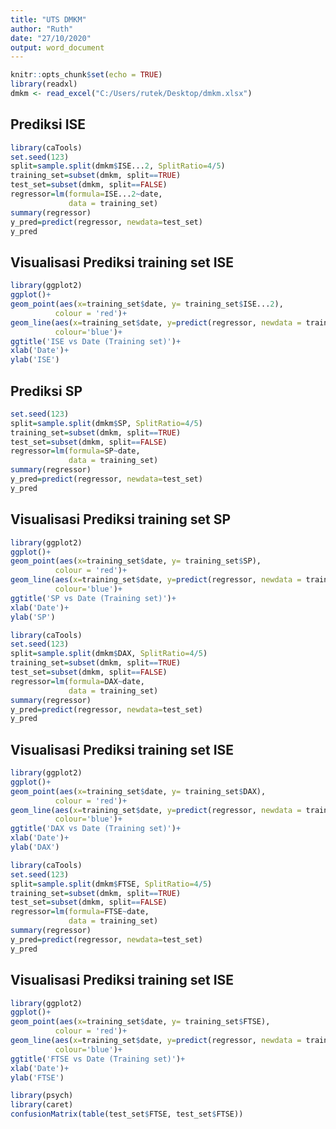 ---
title: "UTS DMKM"
author: "Ruth"
date: "27/10/2020"
output: word_document
---

```{r setup, include=FALSE}
knitr::opts_chunk$set(echo = TRUE)
library(readxl)
dmkm <- read_excel("C:/Users/rutek/Desktop/dmkm.xlsx")
```
## Prediksi ISE
```{r}
library(caTools)
set.seed(123)
split=sample.split(dmkm$ISE...2, SplitRatio=4/5)
training_set=subset(dmkm, split==TRUE)
test_set=subset(dmkm, split==FALSE)
regressor=lm(formula=ISE...2~date,
             data = training_set)
summary(regressor)
y_pred=predict(regressor, newdata=test_set)
y_pred
```
## Visualisasi Prediksi training set ISE
```{r }
library(ggplot2)
ggplot()+
geom_point(aes(x=training_set$date, y= training_set$ISE...2),
          colour = 'red')+
geom_line(aes(x=training_set$date, y=predict(regressor, newdata = training_set)),
          colour='blue')+
ggtitle('ISE vs Date (Training set)')+
xlab('Date')+
ylab('ISE')
```

## Prediksi SP
```{r}
set.seed(123)
split=sample.split(dmkm$SP, SplitRatio=4/5)
training_set=subset(dmkm, split==TRUE)
test_set=subset(dmkm, split==FALSE)
regressor=lm(formula=SP~date,
             data = training_set)
summary(regressor)
y_pred=predict(regressor, newdata=test_set)
y_pred
```
## Visualisasi Prediksi training set SP
```{r}
library(ggplot2)
ggplot()+
geom_point(aes(x=training_set$date, y= training_set$SP),
          colour = 'red')+
geom_line(aes(x=training_set$date, y=predict(regressor, newdata = training_set)),
          colour='blue')+
ggtitle('SP vs Date (Training set)')+
xlab('Date')+
ylab('SP')
```

```{r}
library(caTools)
set.seed(123)
split=sample.split(dmkm$DAX, SplitRatio=4/5)
training_set=subset(dmkm, split==TRUE)
test_set=subset(dmkm, split==FALSE)
regressor=lm(formula=DAX~date,
             data = training_set)
summary(regressor)
y_pred=predict(regressor, newdata=test_set)
y_pred
```
## Visualisasi Prediksi training set ISE
```{r}
library(ggplot2)
ggplot()+
geom_point(aes(x=training_set$date, y= training_set$DAX),
          colour = 'red')+
geom_line(aes(x=training_set$date, y=predict(regressor, newdata = training_set)),
          colour='blue')+
ggtitle('DAX vs Date (Training set)')+
xlab('Date')+
ylab('DAX')
```

```{r}
library(caTools)
set.seed(123)
split=sample.split(dmkm$FTSE, SplitRatio=4/5)
training_set=subset(dmkm, split==TRUE)
test_set=subset(dmkm, split==FALSE)
regressor=lm(formula=FTSE~date,
             data = training_set)
summary(regressor)
y_pred=predict(regressor, newdata=test_set)
y_pred
```
## Visualisasi Prediksi training set ISE
```{r}
library(ggplot2)
ggplot()+
geom_point(aes(x=training_set$date, y= training_set$FTSE),
          colour = 'red')+
geom_line(aes(x=training_set$date, y=predict(regressor, newdata = training_set)),
          colour='blue')+
ggtitle('FTSE vs Date (Training set)')+
xlab('Date')+
ylab('FTSE')
```
```{r}
library(psych)
library(caret)
confusionMatrix(table(test_set$FTSE, test_set$FTSE))
```
